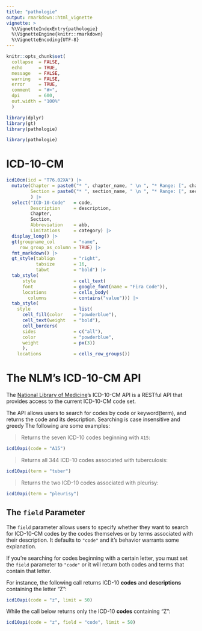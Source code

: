 ```yaml
---
title: "pathologie"
output: rmarkdown::html_vignette
vignette: >
  %\VignetteIndexEntry{pathologie}
  %\VignetteEngine{knitr::rmarkdown}
  %\VignetteEncoding{UTF-8}
---
```


```r
knitr::opts_chunk$set(
  collapse  = FALSE,
  echo      = TRUE,
  message   = FALSE, 
  warning   = FALSE,
  error     = TRUE,
  comment   = "#>",
  dpi       = 600, 
  out.width = "100%"
  )

library(dplyr)
library(gt)
library(pathologie)
```

```r
library(pathologie)
```


# ICD-10-CM

```r
icd10cm(icd = "T76.02XA") |> 
  mutate(Chapter = paste0("* ", chapter_name, " \n ", "* Range: [", chapter_range, "]"),
         Section = paste0("* ", section_name, " \n ", "* Range: [", section_range, "]")
         ) |>
  select("ICD-10-Code"   = code, 
         Description     = description, 
         Chapter,
         Section,
         Abbreviation    = abb,
         Limitations     = category) |> 
  display_long() |>
  gt(groupname_col       = "name", 
     row_group_as_column = TRUE) |>
  fmt_markdown() |> 
  gt_style(tablign       = "right", 
           tabsize       = 16, 
           tabwt         = "bold") |> 
  tab_style(
      style              = cell_text(
      font               = google_font(name = "Fira Code")),
      locations          = cells_body(
        columns          = contains("value"))) |>
  tab_style(
    style                = list(
      cell_fill(color    = "powderblue"),
      cell_text(weight   = "bold"),
      cell_borders(
      sides              = c("all"),
      color              = "powderblue",
      weight             = px(3))
      ),
    locations            = cells_row_groups())
```


# The NLM's ICD-10-CM API

The [National Library of Medicine](https://clinicaltables.nlm.nih.gov/apidoc/icd10cm/v3/doc.html)'s ICD-10-CM API is a RESTful API that provides access to the current ICD-10-CM code set. 

The API allows users to search for codes by code or keyword(term), and returns the code and its description. Searching is case insensitive and greedy The following are some examples:


> Returns the seven ICD-10 codes beginning with `A15`:

```r
icd10api(code = "A15")
```

> Returns all 344 ICD-10 codes associated with tuberculosis:

```r
icd10api(term = "tuber")
```

> Returns the two ICD-10 codes associated with pleurisy:

```r
icd10api(term = "pleurisy")
```

## The `field` Parameter

The `field` parameter allows users to specify whether they want to search for ICD-10-CM codes by the codes themselves or by terms associated with their description. It defaults to `"code"` and it's behavior warrants some explanation.

If you're searching for codes beginning with a certain letter, you must set the `field` parameter to `"code"` or it will return both codes and terms that contain that letter. 


For instance, the following call returns ICD-10 **codes** and **descriptions** containing the letter "Z":


```r
icd10api(code = "z", limit = 50)
```


While the call below returns only the ICD-10 **codes** containing "Z":


```r
icd10api(code = "z", field = "code", limit = 50)
```

